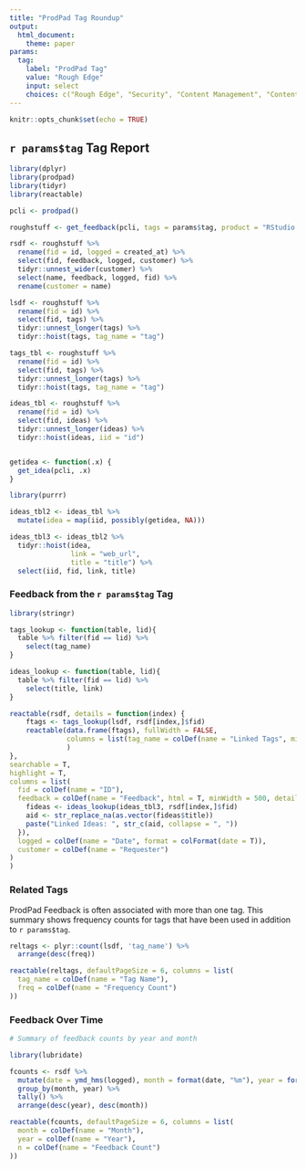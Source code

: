```yaml
---
title: "ProdPad Tag Roundup"
output: 
  html_document:
    theme: paper
params:
  tag:
    label: "ProdPad Tag"
    value: "Rough Edge"
    input: select
    choices: c("Rough Edge", "Security", "Content Management", "Content Execution", "Content Promotion")
---
```


```r
knitr::opts_chunk$set(echo = TRUE)
```

## ``r params$tag`` Tag Report {.tabset}

```r
library(dplyr)
library(prodpad)
library(tidyr)
library(reactable)

pcli <- prodpad()

roughstuff <- get_feedback(pcli, tags = params$tag, product = "RStudio Connect")

rsdf <- roughstuff %>%
  rename(fid = id, logged = created_at) %>%
  select(fid, feedback, logged, customer) %>%
  tidyr::unnest_wider(customer) %>%
  select(name, feedback, logged, fid) %>%
  rename(customer = name)

lsdf <- roughstuff %>%
  rename(fid = id) %>%
  select(fid, tags) %>%
  tidyr::unnest_longer(tags) %>%
  tidyr::hoist(tags, tag_name = "tag")
```


```r
tags_tbl <- roughstuff %>%
  rename(fid = id) %>%
  select(fid, tags) %>%
  tidyr::unnest_longer(tags) %>%
  tidyr::hoist(tags, tag_name = "tag")

ideas_tbl <- roughstuff %>%
  rename(fid = id) %>%
  select(fid, ideas) %>%
  tidyr::unnest_longer(ideas) %>%
  tidyr::hoist(ideas, iid = "id")


getidea <- function(.x) {
  get_idea(pcli, .x)
}

library(purrr)

ideas_tbl2 <- ideas_tbl %>%
  mutate(idea = map(iid, possibly(getidea, NA)))

ideas_tbl3 <- ideas_tbl2 %>%
  tidyr::hoist(idea, 
               link = "web_url",
               title = "title") %>%
  select(iid, fid, link, title)
```

### Feedback from the `r params$tag` Tag

```r
library(stringr)

tags_lookup <- function(table, lid){
  table %>% filter(fid == lid) %>%
    select(tag_name)
}

ideas_lookup <- function(table, lid){
  table %>% filter(fid == lid) %>%
    select(title, link)
}

reactable(rsdf, details = function(index) {
    ftags <- tags_lookup(lsdf, rsdf[index,]$fid)
    reactable(data.frame(ftags), fullWidth = FALSE, 
              columns = list(tag_name = colDef(name = "Linked Tags", minWidth = 150))
              )
},
searchable = T,
highlight = T,
columns = list(
  fid = colDef(name = "ID"),
  feedback = colDef(name = "Feedback", html = T, minWidth = 500, details = function(index){
    fideas <- ideas_lookup(ideas_tbl3, rsdf[index,]$fid)
    aid <- str_replace_na(as.vector(fideas$title))
    paste("Linked Ideas: ", str_c(aid, collapse = ", "))
  }),
  logged = colDef(name = "Date", format = colFormat(date = T)),
  customer = colDef(name = "Requester")
)
)


```

### Related Tags

ProdPad Feedback is often associated with more than one tag. This summary shows frequency counts for tags that have been used in addition to `r params$tag`.

```r

reltags <- plyr::count(lsdf, 'tag_name') %>%
  arrange(desc(freq))

reactable(reltags, defaultPageSize = 6, columns = list(
  tag_name = colDef(name = "Tag Name"),
  freq = colDef(name = "Frequency Count")
))
```

### Feedback Over Time

```r
# Summary of feedback counts by year and month

library(lubridate)

fcounts <- rsdf %>%
  mutate(date = ymd_hms(logged), month = format(date, "%m"), year = format(date, "%Y")) %>%
  group_by(month, year) %>%
  tally() %>%
  arrange(desc(year), desc(month))

reactable(fcounts, defaultPageSize = 6, columns = list(
  month = colDef(name = "Month"),
  year = colDef(name = "Year"),
  n = colDef(name = "Feedback Count")
))
```
